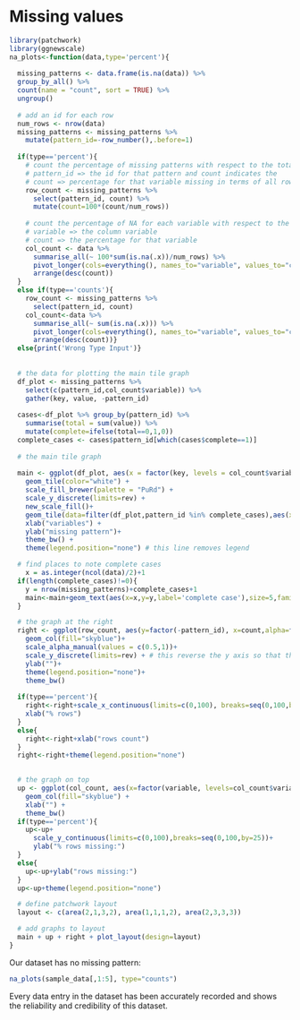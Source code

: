 # Missing values

```r
library(patchwork)
library(ggnewscale)
na_plots<-function(data,type='percent'){
  
  missing_patterns <- data.frame(is.na(data)) %>%
  group_by_all() %>%
  count(name = "count", sort = TRUE) %>%
  ungroup()
  
  # add an id for each row
  num_rows <- nrow(data)
  missing_patterns <- missing_patterns %>% 
    mutate(pattern_id=-row_number(),.before=1)
  
  if(type=='percent'){
    # count the percentage of missing patterns with respect to the total number of rows:
    # pattern_id => the id for that pattern and count indicates the 
    # count => percentage for that variable missing in terms of all rows
    row_count <- missing_patterns %>% 
      select(pattern_id, count) %>%
      mutate(count=100*(count/num_rows))
    
    # count the percentage of NA for each variable with respect to the total number of rows:
    # variable => the column variable
    # count => the percentage for that variable
    col_count <- data %>% 
      summarise_all(~ 100*sum(is.na(.x))/num_rows) %>% 
      pivot_longer(cols=everything(), names_to="variable", values_to="count") %>% 
      arrange(desc(count))
  }
  else if(type=='counts'){
    row_count <- missing_patterns %>% 
      select(pattern_id, count)
    col_count<-data %>% 
      summarise_all(~ sum(is.na(.x))) %>%
      pivot_longer(cols=everything(), names_to="variable", values_to="count") %>% 
      arrange(desc(count))}
  else{print('Wrong Type Input')}
    
  
  # the data for plotting the main tile graph
  df_plot <- missing_patterns %>%
    select(c(pattern_id,col_count$variable)) %>% 
    gather(key, value, -pattern_id) 
  
  cases<-df_plot %>% group_by(pattern_id) %>% 
    summarise(total = sum(value)) %>%
    mutate(complete=ifelse(total==0,1,0))
  complete_cases <- cases$pattern_id[which(cases$complete==1)]
  
  # the main tile graph
  
  main <- ggplot(df_plot, aes(x = factor(key, levels = col_count$variable), y = factor(-pattern_id), fill = value)) +
    geom_tile(color="white") +
    scale_fill_brewer(palette = "PuRd") +
    scale_y_discrete(limits=rev) +
    new_scale_fill()+
    geom_tile(data=filter(df_plot,pattern_id %in% complete_cases),aes(x = factor(key, levels = col_count$variable), y = factor(-pattern_id)),fill='#9264de')+
    xlab("variables") +
    ylab("missing pattern")+
    theme_bw() +
    theme(legend.position="none") # this line removes legend

  # find places to note complete cases
    x = as.integer(ncol(data)/2)+1
  if(length(complete_cases)!=0){
    y = nrow(missing_patterns)+complete_cases+1
    main<-main+geom_text(aes(x=x,y=y,label='complete case'),size=5,family="Times", fontface='bold')+theme(legend.position="none")
  }

  # the graph at the right
  right <- ggplot(row_count, aes(y=factor(-pattern_id), x=count,alpha=factor(rev(cases$complete)))) +
    geom_col(fill="skyblue")+
    scale_alpha_manual(values = c(0.5,1))+
    scale_y_discrete(limits=rev) + # this reverse the y axis so that the smallest is the last pattern id
    ylab("")+
    theme(legend.position="none")+
    theme_bw()
  
  if(type=='percent'){
    right<-right+scale_x_continuous(limits=c(0,100), breaks=seq(0,100,by=25)) +
    xlab("% rows")
  }
  else{
    right<-right+xlab("rows count")
  }
  right<-right+theme(legend.position="none")
    

  # the graph on top
  up <- ggplot(col_count, aes(x=factor(variable, levels=col_count$variable), y=count)) + 
    geom_col(fill="skyblue") +
    xlab("") +
    theme_bw()
  if(type=='percent'){
    up<-up+
      scale_y_continuous(limits=c(0,100),breaks=seq(0,100,by=25))+
      ylab("% rows missing:")
  }
  else{
    up<-up+ylab("rows missing:")
  }
  up<-up+theme(legend.position="none")

  # define patchwork layout
  layout <- c(area(2,1,3,2), area(1,1,1,2), area(2,3,3,3))

  # add graphs to layout
  main + up + right + plot_layout(design=layout)
}
```

Our dataset has no missing pattern:

```r
na_plots(sample_data[,1:5], type="counts")
```

Every data entry in the dataset has been accurately recorded and shows the reliability and credibility of this dataset.